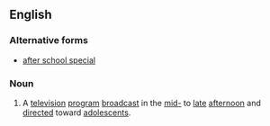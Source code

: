 ==English==
{{wikipedia}}

===Alternative forms===
* [[after school special]]

===Noun===
{{en-noun|head=[[after]]-[[school]] [[special]]}}
# {{label|en|US}} A [[television]] [[program]] [[broadcast]] in the [[mid-]] to [[late]] [[afternoon]] and [[direct]]ed toward [[adolescent]]s.